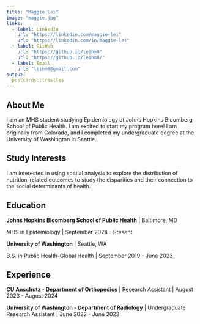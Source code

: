 ```yaml
---
title: "Maggie Lei"
image: "maggie.jpg"
links:
  - label: LinkedIn
    url: "https://linkedin.com/maggie-lei"
    url: "https://linkedin.com/in/maggie-lei"
  - label: GitHub
    url: "https://github.io/leihm8"
    url: "https://github.io/leihm8/"
  - label: Email
    url: "leihm8@gmail.com"
output:
  postcards::trestles
---
```


## About Me

I am an MHS student studying Epidemiology at Johns Hopkins Bloomberg School of Public Health. I am excited to start my program here! I am originally from Colorado, and I completed my undergraduate degree at the University of Washington in Seattle.

## Study Interests

I am interested in using spatial analysis to explore the distribution of nutrition-related outcomes to study the disparities and their connection to the social determinants of health.

## Education

**Johns Hopkins Bloomberg School of Public Health** \| Baltimore, MD

MHS in Epidemiology \| September 2024 - Present

**University of Washington** \| Seattle, WA

B.S. in Public Health-Global Health \| September 2019 - June 2023

## Experience

**CU Anschutz - Department of Orthopedics** \| Research Assistant \| August 2023 - August 2024

**University of Washington - Department of Radiology** \| Undergraduate Research Assistant \| June 2022 - June 2023
